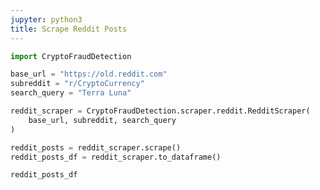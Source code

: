 ```yaml
---
jupyter: python3
title: Scrape Reddit Posts
---
```




```python
import CryptoFraudDetection
```

```python
base_url = "https://old.reddit.com"
subreddit = "r/CryptoCurrency"
search_query = "Terra Luna"
```

```python
reddit_scraper = CryptoFraudDetection.scraper.reddit.RedditScraper(
    base_url, subreddit, search_query
)
```

```python
reddit_posts = reddit_scraper.scrape()
reddit_posts_df = reddit_scraper.to_dataframe()
```

```python
reddit_posts_df
```

